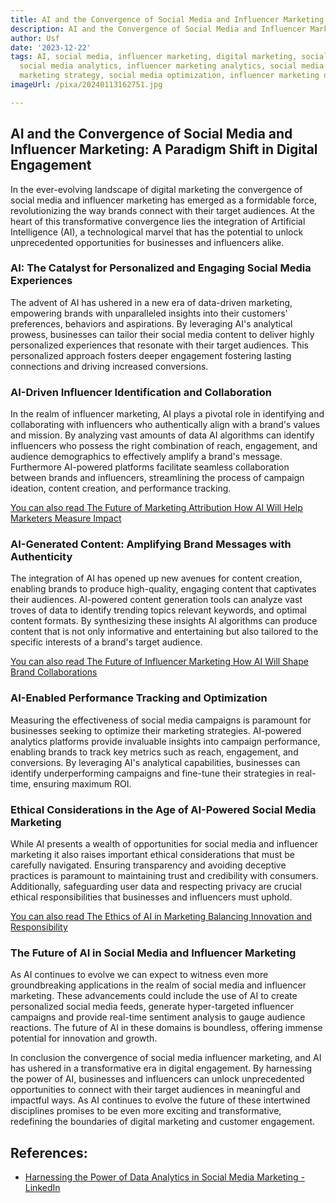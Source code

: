 ```yaml
---
title: AI and the Convergence of Social Media and Influencer Marketing
description: AI and the Convergence of Social Media and Influencer Marketing
author: Usf
date: '2023-12-22'
tags: AI, social media, influencer marketing, digital marketing, social media marketing,
  social media analytics, influencer marketing analytics, social media strategy, influencer
  marketing strategy, social media optimization, influencer marketing optimization
imageUrl: /pixa/20240113162751.jpg

---
```

## AI and the Convergence of Social Media and Influencer Marketing:  A Paradigm Shift in Digital Engagement

In the ever-evolving landscape of digital  marketing the convergence of social media and influencer marketing has emerged as a formidable force, revolutionizing the way brands  connect with their target audiences. At the heart of this transformative convergence lies the integration of Artificial Intelligence (AI), a technological  marvel that has the potential to unlock unprecedented opportunities for businesses and influencers alike.

### AI:  The  Catalyst for Personalized  and Engaging Social Media Experiences

The advent of AI has ushered in a new era of data-driven marketing, empowering brands with unparalleled insights into their customers' preferences, behaviors and aspirations. By  leveraging AI's analytical  prowess, businesses can tailor their social media content to deliver  highly personalized experiences that resonate with their target audiences. This personalized approach fosters deeper  engagement fostering lasting connections and driving increased conversions.

### AI-Driven Influencer Identification  and Collaboration

In the realm of influencer marketing, AI plays a pivotal role in identifying and collaborating with influencers who authentically align with a brand's values and mission. By analyzing vast amounts of data AI algorithms can identify influencers who possess the  right combination of reach, engagement, and audience  demographics  to effectively  amplify a brand's message. Furthermore  AI-powered platforms  facilitate seamless collaboration between brands and influencers,  streamlining the process of campaign ideation, content creation, and performance tracking.

[You can also  read The Future of  Marketing  Attribution How AI  Will Help Marketers Measure Impact](The%20Future%20of%20Marketing%20Attribution%20How%20AI%20Will%20Help%20Marketers%20Measure%20Impact)


### AI-Generated  Content: Amplifying Brand Messages with Authenticity

The integration of AI has opened up  new avenues for content creation, enabling brands to produce high-quality, engaging content that captivates their  audiences. AI-powered content generation tools can analyze  vast troves  of data to identify trending topics relevant keywords, and optimal content formats. By synthesizing these insights AI algorithms can produce content  that is not only informative and  entertaining but  also tailored to the specific interests of  a brand's target audience.

[You can also read  The Future of Influencer Marketing How AI Will Shape Brand Collaborations](The%20Future%20of%20Influencer%20Marketing%20How%20AI%20Will%20Shape%20Brand%20Collaborations)


### AI-Enabled  Performance Tracking  and Optimization

Measuring the effectiveness of social media campaigns is paramount for businesses seeking to optimize their marketing strategies. AI-powered analytics platforms provide  invaluable insights into campaign performance, enabling  brands to track key metrics such as reach, engagement, and conversions.  By leveraging AI's analytical capabilities, businesses can  identify underperforming campaigns and fine-tune their  strategies in real-time, ensuring maximum ROI.

###  Ethical Considerations in  the Age of AI-Powered Social Media Marketing

While AI presents a wealth of opportunities for social media and influencer marketing it also raises important ethical considerations that must be  carefully navigated. Ensuring  transparency and avoiding deceptive  practices is paramount to maintaining trust and credibility  with consumers. Additionally, safeguarding user data and respecting privacy are crucial ethical responsibilities that businesses and  influencers  must uphold.

[You can also read The Ethics  of AI in Marketing  Balancing Innovation and Responsibility](The%20Ethics%20of%20AI%20in%20Marketing%20Balancing%20Innovation%20and%20Responsibility)


### The Future of AI in Social Media and Influencer  Marketing

As AI  continues to  evolve we can expect to witness even more  groundbreaking applications in  the realm of social media and influencer marketing. These advancements could include the use  of AI to  create personalized social media feeds, generate hyper-targeted influencer campaigns and provide real-time sentiment analysis  to gauge audience reactions. The future of AI in these domains is boundless, offering immense potential for innovation and growth.

In conclusion the convergence of social media influencer marketing, and AI has ushered in a transformative era in digital engagement. By harnessing the power of AI, businesses and influencers can unlock unprecedented opportunities to connect with their target audiences in meaningful and impactful ways. As AI continues to evolve the future of these intertwined disciplines  promises to be even more exciting and transformative, redefining  the boundaries of digital  marketing and customer engagement.

## References:
- [Harnessing the Power of Data Analytics in Social Media Marketing - LinkedIn](https://www.linkedin.com/pulse/harnessing-power-data-analytics-social-media-mehdi-hasan)
